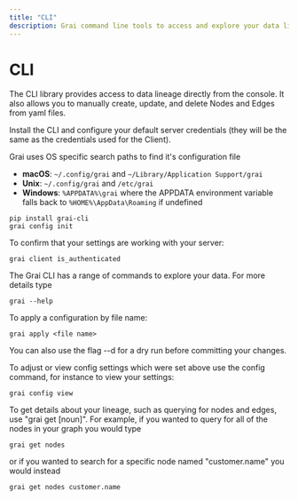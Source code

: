 ```yaml
---
title: "CLI"
description: Grai command line tools to access and explore your data lineage
---
```


# CLI

The CLI library provides access to data lineage directly from the console.
It also allows you to manually create, update, and delete Nodes and Edges from yaml files.

Install the CLI and configure your default server credentials (they will be the same as the credentials used for the Client).

Grai uses OS specific search paths to find it's configuration file

- **macOS**: `~/.config/grai` and `~/Library/Application Support/grai`
- **Unix**: `~/.config/grai` and `/etc/grai`
- **Windows**: `%APPDATA%\grai` where the APPDATA environment variable falls back to `%HOME%\AppData\Roaming` if undefined

```shell copy
pip install grai-cli
grai config init
```

To confirm that your settings are working with your server:

```shell copy
grai client is_authenticated
```

The Grai CLI has a range of commands to explore your data. For more details type

```shell copy
grai --help
```

To apply a configuration by file name:

```shell copy
grai apply <file name>
```

You can also use the flag --d for a dry run before committing your changes.

To adjust or view config settings which were set above use the config command, for instance to view your settings:

```shell copy
grai config view
```

To get details about your lineage, such as querying for nodes and edges, use "grai get [noun]".
For example, if you wanted to query for all of the nodes in your graph you would type

```shell copy
grai get nodes
```

or if you wanted to search for a specific node named "customer.name" you would instead

```shell copy
grai get nodes customer.name
```
